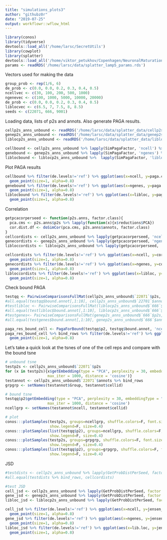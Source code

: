 ```yaml
---
title: "simulations_plots3"
author: "githubz0r"
date: "2019-07-25"
output: workflowr::wflow_html
---
```


```r
library(conos)
library(tidyverse)
devtools::load_all('/home/larsc/SecretUtils')
library(cowplot)
library(splatter)
devtools::load_all('/home/viktor_petukhov/Copenhagen/NeuronalMaturation')
params <- readRDS('/home/larsc/data/splatter_lamp5_params.rds')
```

Vectors used for making the data
```r
group_prob <- rep(1/6, 6)
de_prob <- c(0.0, 0.0, 0.2, 0.3, 0.4, 0.5)
ncellvec <- c(30, 100, 200, 500, 1000)
ngenevec <- c(100, 1000, 5000, 10000, 20000)
de_prob <- c(0.0, 0.0, 0.2, 0.3, 0.4, 0.5)
liblocvec <- c(6.5, 7, 7.5, 8, 8.5)
seeds <- c(22071, 666, 9001)

```

Loading data, lists of p2s and annots. Also generate PAGA results.
```r
cellp2s_anns_unbound <- readRDS('/home/larsc/data/splatter_data/cellp2s_anns_unbound.rds')
genep2s_anns_unbound <- readRDS('/home/larsc/data/splatter_data/genep2s_anns_unbound.rds')
liblocp2s_anns_unbound <- readRDS('/home/larsc/data/splatter_data/liblocp2s_anns_unbound.rds')

cellbound <- cellp2s_anns_unbound %>% lapply(SimPagaFactor, 'ncell') %>% bind_rows
genebound <- genep2s_anns_unbound %>% lapply(SimPagaFactor, 'ngenes') %>% bind_rows
liblocbound <- liblocp2s_anns_unbound %>%  lapply(SimPagaFactor, 'libloc') %>% bind_rows
```

Plot PAGA results
```r
cellbound %>% filter(de.levels!='ref') %>% ggplot(aes(x=ncell, y=paga.connectivity.value, col=de.levels))+
  geom_point(size=1, alpha=0.8)
genebound %>% filter(de.levels!='ref') %>% ggplot(aes(x=ngenes, y=paga.connectivity.value, col=de.levels))+
  geom_point(size=1, alpha=0.8)
liblocbound %>% filter(de.levels!='ref') %>% ggplot(aes(x=libloc, y=paga.connectivity.value, col=de.levels))+
  geom_point(size=1, alpha=0.8)
```

Correlation
```r
getpcacorperseed <- function(p2s.anns, factor.class){
  pca.cms <- p2s.anns$p2s %>% lapply(function(x){x$reductions$PCA})
  cor.dist.df <- doSimCor(pca.cms, p2s.anns$annots, factor.class)
}
cellcordists <- cellp2s_anns_unbound %>% lapply(getpcacorperseed, 'ncell') %>% bind_rows
genecordists <- genep2s_anns_unbound %>% lapply(getpcacorperseed, 'ngenes') %>% bind_rows
libloccordists <- liblocp2s_anns_unbound %>% lapply(getpcacorperseed, 'libloc') %>% bind_rows

cellcordists %>% filter(de.levels!='ref') %>% ggplot(aes(x=ncell, y=correlation.distance, col=de.levels))+
  geom_point(size=1, alpha=0.8)
genecordists %>% filter(de.levels!='ref') %>% ggplot(aes(x=ngenes, y=correlation.distance, col=de.levels))+
  geom_point(size=1, alpha=0.8)
libloccordists %>% filter(de.levels!='ref') %>% ggplot(aes(x=libloc, y=correlation.distance, col=de.levels))+
  geom_point(size=1, alpha=0.8)
```


Check bound PAGA
```r

testqq <- PairwiseComparisonsFullMat(cellp2s_anns_unbound$`22071`$p2s, cellp2s_anns_unbound$`22071`$annots, 'ncell')
#all.equal(testqq$bound.annot[,1:10], cellp2s_anns_unbound$`22701`$annots %>% bind_rows)
#testlibloc <- PairwiseComparisonsFullMat(liblocp2s_anns_unbound$`666`$p2s, liblocp2s_anns_unbound$`666`$annots, 'lib.loc')
#all.equal(testlibloc$bound.annot[,1:10], liblocp2s_anns_unbound$`666`$annots %>% bind_rows)
#testgenes<- PairwiseComparisonsFullMat(genep2s_anns_unbound$`666`$p2s, genep2s_anns_unbound$`666`$annots, 'ngenes')
#all.equal(testgenes$bound.annot[,1:10], genep2s_anns_unbound$`666`$annots %>% bind_rows)

paga_res_bound_cell <- PagaForBound(testqq$p2, testqq$bound.annot, 'ncell')
paga_res_bound_cell %>% bind_rows %>% filter(de.levels!='ref') %>% ggplot(aes(x=ncell, y=paga.connectivity.value, col=de.levels))+
  geom_point(size=1, alpha=0.8)

```



Let's take a quick look at the tsnes of one of the cell reps and compare with the bound tsne
```r
# unbound tsne
testp2s <- cellp2s_anns_unbound$`22071`$p2s
for (x in testp2s){x$getEmbedding(type = "PCA", perplexity = 30, embeddingType = "tSNE",
                   max_iter = 1000, distance = 'cosine')}
testannot <- cellp2s_anns_unbound$`22071`$annots %>% bind_rows
grpgrp <- setNames(testannot$Group, testannot$cellid)

# bound tsne 
testqq$p2$getEmbedding(type = "PCA", perplexity = 30, embeddingType = "tSNE",
                   max_iter = 1000, distance = 'cosine')
ncellgrp <- setNames(testannot$ncell, testannot$cellid)

# plot
conos:::plotSamples(testp2s, groups=ncellgrp, shuffle.colors=F, font.size=c(3),
                    show.legend=F, size=0.4)
conos:::plotSamples(list(testqq$p2), groups=ncellgrp, shuffle.colors=F, font.size=c(3),
                    show.legend=F, size=0.4)
conos:::plotSamples(testp2s, groups=grpgrp, shuffle.colors=F, font.size=c(3),
                    show.legend=F, size=0.4)
conos:::plotSamples(list(testqq$p2), groups=grpgrp, shuffle.colors=F, font.size=c(3),
                    show.legend=F, size=0.4)
```

JSD
```r
#testdists <- cellp2s_anns_unbound %>% lapply(GetProbDistPerSeed, factor.class='ncell') %>% bind_rows # testing with corr
#all.equal(testdists %>% bind_rows, cellcordists)

#test JSD
cell_jsd <- cellp2s_anns_unbound %>% lapply(GetProbDistPerSeed, factor.class='ncell', distance='jensen_shannon') %>% bind_rows
gene_jsd <- genep2s_anns_unbound %>% lapply(GetProbDistPerSeed, factor.class='ngenes', distance='jensen_shannon') %>% bind_rows
libloc_jsd <- liblocp2s_anns_unbound %>% lapply(GetProbDistPerSeed, factor.class='lib.loc', distance='jensen_shannon') %>% bind_rows

cell_jsd %>% filter(de.levels!='ref') %>% ggplot(aes(x=ncell, y=jensen_shannon, col=de.levels))+
  geom_point(size=1, alpha=0.8)
gene_jsd %>% filter(de.levels!='ref') %>% ggplot(aes(x=ngenes, y=jensen_shannon, col=de.levels))+
  geom_point(size=1, alpha=0.8)
libloc_jsd %>% filter(de.levels!='ref') %>% ggplot(aes(x=lib.loc, y=jensen_shannon, col=de.levels))+
  geom_point(size=1, alpha=0.8)
```

